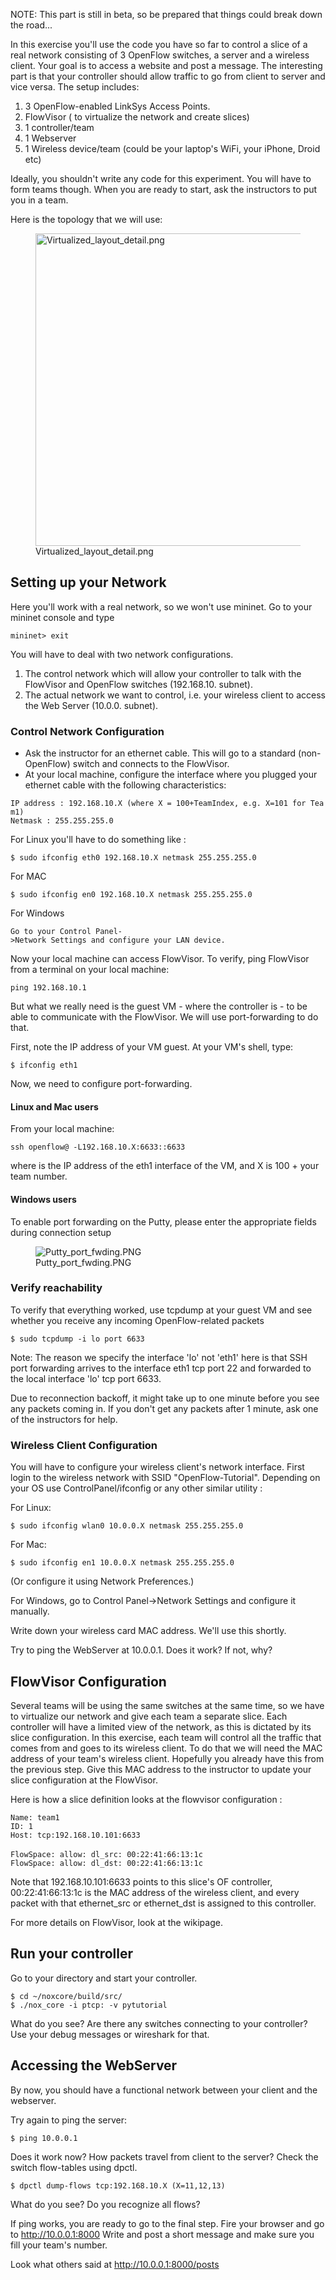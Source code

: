 NOTE: This part is still in beta, so be prepared that things could break down the road...

In this exercise you'll use the code you have so far to control a slice of a real network  consisting of 3 OpenFlow switches, a server and a wireless client. 
Your goal is to access a website and post a message. The interesting part is that your controller should allow traffic to go from client to server and vice versa.
The setup includes:

# 3 OpenFlow-enabled LinkSys Access Points.
# FlowVisor ( to virtualize the network and create slices)
# 1 controller/team
# 1 Webserver
# 1 Wireless device/team (could be your laptop's WiFi, your iPhone, Droid  etc)
 
Ideally, you shouldn't write any code for this experiment. You will have to form teams though. When you are ready to start, ask the instructors to put you in a team.

Here is the topology that we will use:

[[File:Virtualized_layout_detail.png|center|thumb|500px]]



==Setting up your Network==

Here you'll work with a real network, so we won't use mininet. Go to your mininet console and type
 mininet> exit


You will have to deal with two network configurations.
# The control network which will allow your controller to talk with the FlowVisor and OpenFlow switches (192.168.10. subnet).
# The actual network we want to control, i.e. your wireless client to access the Web Server (10.0.0. subnet).

===Control Network Configuration===

* Ask the instructor for an ethernet cable. This will go to a standard (non-OpenFlow) switch and connects to the FlowVisor.
* At your local machine, configure the interface where you plugged your ethernet cable with the following characteristics:
 IP address : 192.168.10.X (where X = 100+TeamIndex, e.g. X=101 for Team1)
 Netmask : 255.255.255.0

For Linux you'll have to do something like :
 $ sudo ifconfig eth0 192.168.10.X netmask 255.255.255.0

For MAC
 $ sudo ifconfig en0 192.168.10.X netmask 255.255.255.0

For Windows
 Go to your Control Panel->Network Settings and configure your LAN device.


Now your local machine can access FlowVisor. To verify, ping FlowVisor from a terminal on your local machine:
 ping 192.168.10.1

But what we really need is the guest VM - where the controller is - to be able to communicate with the FlowVisor.
We will use port-forwarding to do that.

First, note the IP address of your VM guest. At your VM's shell, type:
 $ ifconfig eth1

Now, we need to configure port-forwarding.

====Linux and Mac users====
From your local machine:
 ssh openflow@<guestIP> -L192.168.10.X:6633:<guestIP>:6633
where <guestIP> is the IP address of the eth1 interface of the VM, and X is 100 + your team number.

====Windows users====

To enable port forwarding on the Putty, please enter the appropriate fields during connection setup


[[File:Putty_port_fwding.PNG]]

===Verify reachability===

To verify that everything worked, use tcpdump at your guest VM and see whether you receive any incoming OpenFlow-related packets 
 $ sudo tcpdump -i lo port 6633
Note: The reason we specify the interface 'lo' not 'eth1' here is that SSH port forwarding arrives to the interface eth1 tcp port 22 and forwarded to the local interface 'lo' tcp port 6633.

Due to reconnection backoff, it might take up to one minute before you see any packets coming in. If you don't get any packets after 1 minute, ask one of the instructors for help.

===Wireless Client Configuration===

You will have to configure your wireless client's network interface. First login to the wireless network with SSID "OpenFlow-Tutorial". Depending on your OS use ControlPanel/ifconfig or any other similar utility :

For Linux:
 $ sudo ifconfig wlan0 10.0.0.X netmask 255.255.255.0

For Mac:
 $ sudo ifconfig en1 10.0.0.X netmask 255.255.255.0

(Or configure it using Network Preferences.)

For Windows, go to Control Panel->Network Settings and configure it manually.

Write down your wireless card MAC address. We'll use this shortly.

Try to ping the WebServer at 10.0.0.1. Does it work? If not, why?

==FlowVisor Configuration==

Several teams will be using the same switches at the same time, so we have to virtualize our network and give each team a separate slice.
Each controller will have a limited view of the network, as this is dictated by its slice configuration. In this exercise, each team will control all the traffic that comes from and goes to its wireless client.
To do that we will need the MAC address of your team's wireless client.  Hopefully you already have this from the previous step.
Give this MAC address to the instructor to update your slice configuration at the FlowVisor.

Here is how a slice definition looks at the flowvisor configuration :

 Name: team1
 ID: 1
 Host: tcp:192.168.10.101:6633
 
 FlowSpace: allow: dl_src: 00:22:41:66:13:1c
 FlowSpace: allow: dl_dst: 00:22:41:66:13:1c

Note that 192.168.10.101:6633 points to this slice's OF controller, 00:22:41:66:13:1c is the MAC address of the wireless client, and every packet with that ethernet_src or ethernet_dst is assigned to this controller.

For more details on FlowVisor, look at the wikipage.

== Run your controller ==

Go to your directory and start your controller.

 $ cd ~/noxcore/build/src/
 $ ./nox_core -i ptcp: -v pytutorial

What do you see? Are there any switches connecting to your controller? Use your debug messages or wireshark for that.

== Accessing the WebServer ==

By now, you should have a functional network between your client and the webserver.

Try again to ping the server:
 $ ping 10.0.0.1

Does it work now? How packets travel from client to the server? Check the switch flow-tables using dpctl.

 $ dpctl dump-flows tcp:192.168.10.X (X=11,12,13)

What do you see? Do you recognize all flows?

If ping works, you are ready to go to the final step. 
Fire your browser and go to http://10.0.0.1:8000
Write and post a short message and make sure you fill your team's number.

Look what others said at http://10.0.0.1:8000/posts
